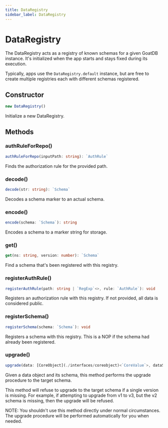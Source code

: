```yaml
---
title: DataRegistry
sidebar_label: DataRegistry
---
```


# DataRegistry

The DataRegistry acts as a registry of known schemas for a given GoatDB
instance. It's initialized when the app starts and stays fixed during its
execution.

Typically, apps use the `DataRegistry.default` instance, but are free to
create multiple registries each with different schemas registered.

## Constructor

```typescript
new DataRegistry()
```

Initialize a new DataRegistry.

## Methods

### authRuleForRepo()

```typescript
authRuleForRepo(inputPath: string): `AuthRule`
```

Finds the authorization rule for the provided path.

### decode()

```typescript
decode(str: string): `Schema`
```

Decodes a schema marker to an actual schema.

### encode()

```typescript
encode(schema: `Schema`): string
```

Encodes a schema to a marker string for storage.

### get()

```typescript
get(ns: string, version: number): `Schema`
```

Find a schema that's been registered with this registry.

### registerAuthRule()

```typescript
registerAuthRule(path: string | `RegExp`<>, rule: `AuthRule`): void
```

Registers an authorization rule with this registry. If not provided, all
data is considered public.

### registerSchema()

```typescript
registerSchema(schema: `Schema`): void
```

Registers a schema with this registry. This is a NOP if the schema had
already been registered.

### upgrade()

```typescript
upgrade(data: [CoreObject](./interfaces/coreobject)<`CoreValue`>, dataSchema: `Schema`, targetSchema: `Schema`): unknown
```

Given a data object and its schema, this method performs the upgrade
procedure to the target schema.

This method will refuse to upgrade to the target schema if a single version
is missing. For example, if attempting to upgrade from v1 to v3, but the
v2 schema is missing, then the upgrade will be refused.

NOTE: You shouldn't use this method directly under normal circumstances.
The upgrade procedure will be performed automatically for you when needed.

